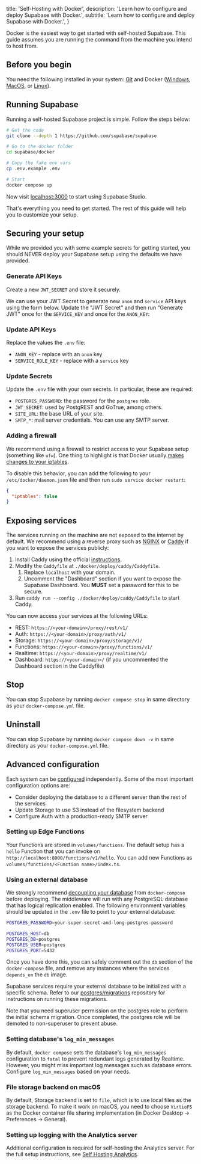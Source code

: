 
  title: 'Self-Hosting with Docker',
  description: 'Learn how to configure and deploy Supabase with Docker.',
  subtitle: 'Learn how to configure and deploy Supabase with Docker.',
}

Docker is the easiest way to get started with self-hosted Supabase. This guide assumes you are running the command from the machine you intend to host from.

## Before you begin

You need the following installed in your system: [Git](https://git-scm.com/downloads) and Docker ([Windows](https://docs.docker.com/desktop/install/windows-install/), [MacOS](https://docs.docker.com/desktop/install/mac-install/), or [Linux](https://docs.docker.com/desktop/install/linux-install/)).

## Running Supabase

Running a self-hosted Supabase project is simple. Follow the steps below:

```sh
# Get the code
git clone --depth 1 https://github.com/supabase/supabase

# Go to the docker folder
cd supabase/docker

# Copy the fake env vars
cp .env.example .env

# Start
docker compose up
```

Now visit [localhost:3000](http://localhost:3000) to start using Supabase Studio.

That's everything you need to get started. The rest of this guide will help you to customize your setup.

## Securing your setup

While we provided you with some example secrets for getting started, you should NEVER deploy your Supabase setup using the defaults we have provided.

### Generate API Keys

Create a new `JWT_SECRET` and store it securely. 

We can use your JWT Secret to generate new `anon` and `service` API keys using the form below. Update the "JWT Secret" and then run "Generate JWT" once for the `SERVICE_KEY` and once for the `ANON_KEY`:

<JwtGenerator />

### Update API Keys

Replace the values the `.env` file:

  - `ANON_KEY` - replace with an `anon` key
  - `SERVICE_ROLE_KEY` - replace with a `service` key

### Update Secrets

Update the `.env` file with your own secrets. In particular, these are required:

- `POSTGRES_PASSWORD`: the password for the `postgres` role.
- `JWT_SECRET`: used by PostgREST and GoTrue, among others.
- `SITE_URL`: the base URL of your site.
- `SMTP_*`: mail server credentials. You can use any SMTP server.

### Adding a firewall

We recommend using a firewall to restrict access to your Supabase setup (something like `ufw`). One thing to highlight is that Docker usually [makes changes to your iptables](https://askubuntu.com/questions/652556/uncomplicated-firewall-ufw-is-not-blocking-anything-when-using-docker). 

To disable this behavior, you can add the following to your `/etc/docker/daemon.json` file and then run `sudo service docker restart`:

```json
{
  "iptables": false
}
```

## Exposing services

The services running on the machine are not exposed to the internet by default. We recommend using a reverse proxy such as [NGINX](https://www.nginx.com/) or [Caddy](https://caddyserver.com/) if you want to expose the services publicly:

1. Install Caddy using the official [instructions](https://caddyserver.com/docs/install).
2. Modify the `Caddyfile` at `./docker/deploy/caddy/Caddyfile`.
    1. Replace `localhost` with your domain.
    2. Uncomment the "Dashboard" section if you want to expose the Supabase Dashboard. You **MUST** set a password for this to be secure.
3. Run `caddy run --config ./docker/deploy/caddy/Caddyfile` to start Caddy.

You can now access your services at the following URLs:

- REST: `https://<your-domain>/proxy/rest/v1/`
- Auth: `https://<your-domain>/proxy/auth/v1/`
- Storage: `https://<your-domain>/proxy/storage/v1/`
- Functions: `https://<your-domain>/proxy/functions/v1/`
- Realtime: `https://<your-domain>/proxy/realtime/v1/`
- Dashboard: `https://<your-domain>/` (if you uncommented the Dashboard section in the Caddyfile)

## Stop 

You can stop Supabase by running `docker compose stop` in same directory as your `docker-compose.yml` file.

## Uninstall

You can stop Supabase by running `docker compose down -v` in same directory as your `docker-compose.yml` file.

## Advanced configuration

Each system can be [configured](../self-hosting#configuration) independently. Some of the most important configuration options are:

- Consider deploying the database to a different server than the rest of the services
- Update Storage to use S3 instead of the filesystem backend
- Configure Auth with a production-ready SMTP server

### Setting up Edge Functions

Your Functions are stored in `volumes/functions`. The default setup has a `hello` Function that you can invoke on `http://localhost:8000/functions/v1/hello`. You can add new Functions as `volumes/functions/<Function name>/index.ts`.


### Using an external database

We strongly recommend [decoupling your database](../self-hosting#managing-your-database) from `docker-compose` before deploying.
The middleware will run with any PostgreSQL database that has logical replication enabled. The following environment variables should be updated
in the `.env` file to point to your external database:

```bash .env
POSTGRES_PASSWORD=your-super-secret-and-long-postgres-password

POSTGRES_HOST=db
POSTGRES_DB=postgres
POSTGRES_USER=postgres
POSTGRES_PORT=5432
```

Once you have done this, you can safely comment out the `db` section of the `docker-compose` file, and remove any instances where the services `depends_on` the `db` image.

Supabase services require your external database to be initialized with a specific schema. Refer to our [postgres/migrations](https://github.com/supabase/postgres/tree/develop/migrations) repository for instructions on running these migrations.

Note that you need superuser permission on the postgres role to perform the initial schema migration. Once completed, the postgres role will be demoted to non-superuser to prevent abuse.

### Setting database's `log_min_messages`

By default, `docker compose` sets the database's `log_min_messages` configuration to `fatal` to prevent redundant logs generated by Realtime.
However, you might miss important log messages such as database errors. Configure `log_min_messages` based on your needs.

### File storage backend on macOS

By default, Storage backend is set to `file`, which is to use local files as the storage backend. To make it work on macOS, you need to choose `VirtioFS` as the Docker container file sharing implementation (in Docker Desktop -> Preferences -> General).

### Setting up logging with the Analytics server

Additional configuration is required for self-hosting the Analytics server. For the full setup instructions, see [Self Hosting Analytics](https://supabase.com/docs/reference/self-hosting-analytics/introduction#getting-started).




